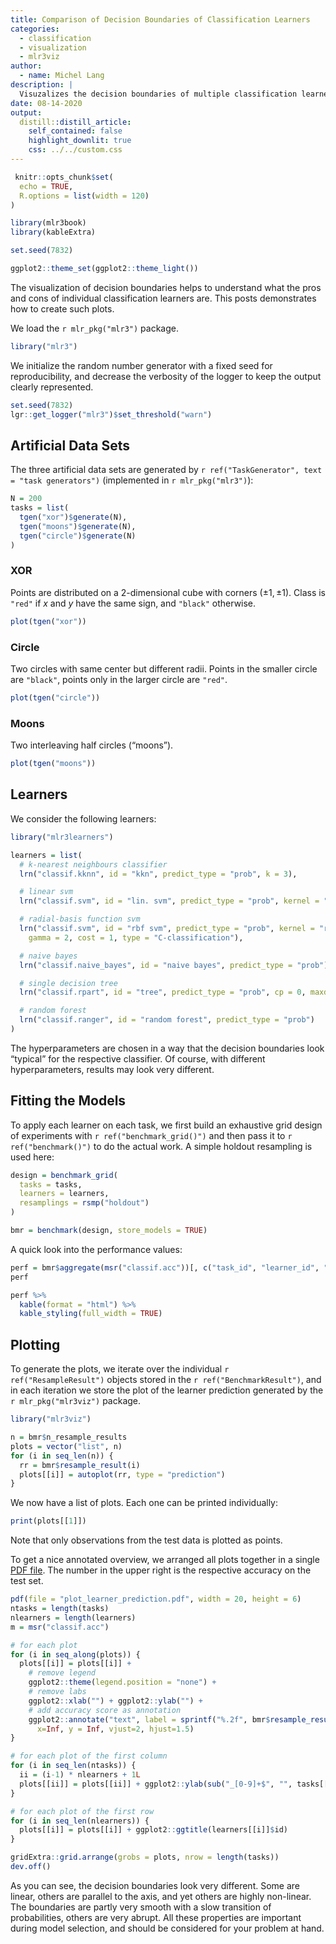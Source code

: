 ```yaml
---
title: Comparison of Decision Boundaries of Classification Learners
categories:
  - classification
  - visualization
  - mlr3viz
author:
  - name: Michel Lang
description: |
  Visuzalizes the decision boundaries of multiple classification learners on some artificial data sets.
date: 08-14-2020
output:
  distill::distill_article:
    self_contained: false
    highlight_downlit: true
    css: ../../custom.css
---
```


```r
 knitr::opts_chunk$set(
  echo = TRUE,
  R.options = list(width = 120)
)

library(mlr3book)
library(kableExtra)

set.seed(7832)

ggplot2::theme_set(ggplot2::theme_light())
```


The visualization of decision boundaries helps to understand what the pros and cons of individual classification learners are.
This posts demonstrates how to create such plots.

We load the `r mlr_pkg("mlr3")` package.

```r
library("mlr3")
```

We initialize the random number generator with a fixed seed for reproducibility, and decrease the verbosity of the logger to keep the output clearly represented.

```r
set.seed(7832)
lgr::get_logger("mlr3")$set_threshold("warn")
```

## Artificial Data Sets

The three artificial data sets are generated by `r ref("TaskGenerator", text = "task generators")` (implemented in `r mlr_pkg("mlr3")`):

```r
N = 200
tasks = list(
  tgen("xor")$generate(N),
  tgen("moons")$generate(N),
  tgen("circle")$generate(N)
)
```

### XOR

Points are distributed on a 2-dimensional cube with corners $(\pm 1, \pm 1)$.
Class is `"red"` if $x$ and $y$ have the same sign, and `"black"` otherwise.

```r
plot(tgen("xor"))
```

### Circle

Two circles with same center but different radii.
Points in the smaller circle are `"black"`, points only in the larger circle are `"red"`.

```r
plot(tgen("circle"))
```

### Moons
Two interleaving half circles ("moons").

```r
plot(tgen("moons"))
```

## Learners

We consider the following learners:

```r
library("mlr3learners")

learners = list(
  # k-nearest neighbours classifier
  lrn("classif.kknn", id = "kkn", predict_type = "prob", k = 3),

  # linear svm
  lrn("classif.svm", id = "lin. svm", predict_type = "prob", kernel = "linear"),

  # radial-basis function svm
  lrn("classif.svm", id = "rbf svm", predict_type = "prob", kernel = "radial",
    gamma = 2, cost = 1, type = "C-classification"),

  # naive bayes
  lrn("classif.naive_bayes", id = "naive bayes", predict_type = "prob"),

  # single decision tree
  lrn("classif.rpart", id = "tree", predict_type = "prob", cp = 0, maxdepth = 5),

  # random forest
  lrn("classif.ranger", id = "random forest", predict_type = "prob")
)
```
The hyperparameters are chosen in a way that the decision boundaries look "typical" for the respective classifier.
Of course, with different hyperparameters, results may look very different.

## Fitting the Models

To apply each learner on each task, we first build an exhaustive grid design of experiments with `r ref("benchmark_grid()")` and then pass it to `r ref("benchmark()")` to do the actual work.
A simple holdout resampling is used here:

```r
design = benchmark_grid(
  tasks = tasks,
  learners = learners,
  resamplings = rsmp("holdout")
)

bmr = benchmark(design, store_models = TRUE)
```

A quick look into the performance values:

```r
perf = bmr$aggregate(msr("classif.acc"))[, c("task_id", "learner_id", "classif.acc")]
perf
```

```r
perf %>%
  kable(format = "html") %>%
  kable_styling(full_width = TRUE)
```

## Plotting

To generate the plots, we iterate over the individual `r ref("ResampleResult")` objects stored in the `r ref("BenchmarkResult")`, and in each iteration we store the plot of the learner prediction generated by the `r mlr_pkg("mlr3viz")` package.

```r
library("mlr3viz")

n = bmr$n_resample_results
plots = vector("list", n)
for (i in seq_len(n)) {
  rr = bmr$resample_result(i)
  plots[[i]] = autoplot(rr, type = "prediction")
}
```

We now have a list of plots.
Each one can be printed individually:

```r
print(plots[[1]])
```

Note that only observations from the test data is plotted as points.

To get a nice annotated overview, we arranged all plots together in a single [PDF file](plot_learner_prediction.pdf).
The number in the upper right is the respective accuracy on the test set.

```r
pdf(file = "plot_learner_prediction.pdf", width = 20, height = 6)
ntasks = length(tasks)
nlearners = length(learners)
m = msr("classif.acc")

# for each plot
for (i in seq_along(plots)) {
  plots[[i]] = plots[[i]] +
    # remove legend
    ggplot2::theme(legend.position = "none") +
    # remove labs
    ggplot2::xlab("") + ggplot2::ylab("") +
    # add accuracy score as annotation
    ggplot2::annotate("text", label = sprintf("%.2f", bmr$resample_result(i)$aggregate(m)),
      x=Inf, y = Inf, vjust=2, hjust=1.5)
}

# for each plot of the first column
for (i in seq_len(ntasks)) {
  ii = (i-1) * nlearners + 1L
  plots[[ii]] = plots[[ii]] + ggplot2::ylab(sub("_[0-9]+$", "", tasks[[i]]$id))
}

# for each plot of the first row
for (i in seq_len(nlearners)) {
  plots[[i]] = plots[[i]] + ggplot2::ggtitle(learners[[i]]$id)
}

gridExtra::grid.arrange(grobs = plots, nrow = length(tasks))
dev.off()
```

As you can see, the decision boundaries look very different.
Some are linear, others are parallel to the axis, and yet others are highly non-linear.
The boundaries are partly very smooth with a slow transition of probabilities, others are very abrupt.
All these properties are important during model selection, and should be considered for your problem at hand.
